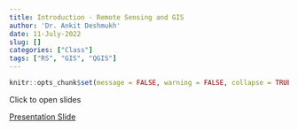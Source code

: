 ```yaml
---
title: Introduction - Remote Sensing and GIS
author: 'Dr. Ankit Deshmukh'
date: 11-July-2022
slug: []
categories: ["Class"]
tags: ["RS", "GIS", "QGIS"]
---
```


```r
knitr::opts_chunk$set(message = FALSE, warning = FALSE, collapse = TRUE)
```

Click to open slides

[Presentation Slide](../../../20220720_Orientation\Presentation.html)
